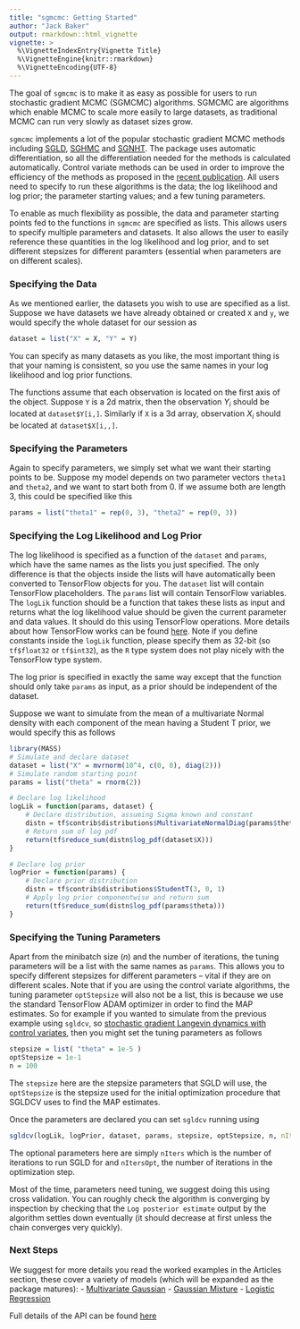 ```yaml
---
title: "sgmcmc: Getting Started"
author: "Jack Baker"
output: rmarkdown::html_vignette
vignette: >
  %\VignetteIndexEntry{Vignette Title}
  %\VignetteEngine{knitr::rmarkdown}
  %\VignetteEncoding{UTF-8}
---
```


The goal of `sgmcmc` is to make it as easy as possible for users to run stochastic gradient MCMC (SGMCMC) algorithms. SGMCMC are algorithms which enable MCMC to scale more easily to large datasets, as traditional MCMC can run very slowly as dataset sizes grow.

`sgmcmc` implements a lot of the popular stochastic gradient MCMC methods including [SGLD](http://people.ee.duke.edu/~lcarin/398_icmlpaper.pdf), [SGHMC](https://arxiv.org/pdf/1402.4102v2.pdf) and [SGNHT](http://papers.nips.cc/paper/5592-bayesian-sampling-using-stochastic-gradient-thermostats.pdf). The package uses automatic differentiation, so all the differentiation needed for the methods is calculated automatically. Control variate methods can be used in order to improve the efficiency of the methods as proposed in the [recent publication](https://github.com/jbaker92/stochasticGradientMCMC). All users need to specify to run these algorithms is the data; the log likelihood and log prior; the parameter starting values; and a few tuning parameters. 

To enable as much flexibility as possible, the data and parameter starting points fed to the functions in `sgmcmc` are specified as lists. This allows users to specify multiple parameters and datasets. It also allows the user to easily reference these quantities in the log likelihood and log prior, and to set different stepsizes for different paramters (essential when parameters are on different scales).

### Specifying the Data

As we mentioned earlier, the datasets you wish to use are specified as a list. Suppose we have datasets we have already obtained or created `X` and `y`, we would specify the whole dataset for our session as
```r
dataset = list("X" = X, "Y" = Y)
```
You can specify as many datasets as you like, the most important thing is that your naming is consistent, so you use the same names in your log likelihood and log prior functions.

The functions assume that each observation is located on the first axis of the object. Suppose `Y` is a 2d matrix, then the observation $Y_i$ should be located at `dataset$Y[i,]`. Similarly if `X` is a 3d array, observation $X_i$ should be located at `dataset$X[i,,]`.

### Specifying the Parameters

Again to specify parameters, we simply set what we want their starting points to be. Suppose my model depends on two parameter vectors `theta1` and `theta2`, and we want to start both from 0. If we assume both are length 3, this could be specified like this
```r
params = list("theta1" = rep(0, 3), "theta2" = rep(0, 3))
```

### Specifying the Log Likelihood and Log Prior

The log likelihood is specified as a function of the `dataset` and `params`, which have the same names as the lists you just specified. The only difference is that the objects inside the lists will have automatically been converted to TensorFlow objects for you. The `dataset` list will contain TensorFlow placeholders. The `params` list will contain TensorFlow variables. The `logLik` function should be a function that takes these lists as input and returns what the log likelihood value should be given the current parameter and data values. It should do this using TensorFlow operations. More details about how TensorFlow works can be found [here](https://tensorflow.rstudio.com/). Note if you define constants inside the `logLik` function, please specify them as 32-bit (so `tf$float32` or `tf$int32`), as the `R` type system does not play nicely with the TensorFlow type system.

The log prior is specified in exactly the same way except that the function should only take `params` as input, as a prior should be independent of the dataset.

Suppose we want to simulate from the mean of a multivariate Normal density with each component of the mean having a Student T prior, we would specify this as follows
```r
library(MASS)
# Simulate and declare dataset
dataset = list("X" = mvrnorm(10^4, c(0, 0), diag(2)))
# Simulate random starting point
params = list("theta" = rnorm(2))

# Declare log likelihood
logLik = function(params, dataset) {
    # Declare distribution, assuming Sigma known and constant
    distn = tf$contrib$distributions$MultivariateNormalDiag(params$theta, tf$constant(c(1, 1), dtype = tf$float32))
    # Return sum of log pdf
    return(tf$reduce_sum(distn$log_pdf(dataset$X)))
}

# Declare log prior
logPrior = function(params) {
    # Declare prior distribution
    distn = tf$contrib$distributions$StudentT(3, 0, 1)
    # Apply log prior componentwise and return sum
    return(tf$reduce_sum(distn$log_pdf(params$theta)))
}
```

### Specifying the Tuning Parameters

Apart from the minibatch size ($n$) and the number of iterations, the tuning parameters will be a list with the same names as `params`. This allows you to specify different stepsizes for different parameters -- vital if they are on different scales. Note that if you are using the control variate algorithms, the tuning parameter `optStepsize` will also not be a list, this is because we use the standard TensorFlow ADAM optimizer in order to find the MAP estimates. So for example if you wanted to simulate from the previous example using `sgldcv`, so [stochastic gradient Langevin dynamics with control variates](https://arxiv.org/pdf/1706.05439.pdf), then you might set the tuning parameters as follows
```r
stepsize = list( "theta" = 1e-5 )
optStepsize = 1e-1
n = 100
```
The `stepsize` here are the stepsize parameters that SGLD will use, the `optStepsize` is the stepsize used for the initial optimization procedure that SGLDCV uses to find the MAP estimates.

Once the parameters are declared you can set `sgldcv` running using
```r
sgldcv(logLik, logPrior, dataset, params, stepsize, optStepsize, n, nIters = 10^4, nItersOpt = 10^4)
```
The optional parameters here are simply `nIters` which is the number of iterations to run SGLD for and `nItersOpt`, the number of iterations in the optimization step.

Most of the time, parameters need tuning, we suggest doing this using cross validation. You can roughly check the algorithm is converging by inspection by checking that the `Log posterior estimate` output by the algorithm settles down eventually (it should decrease at first unless the chain converges very quickly).

### Next Steps
We suggest for more details you read the worked examples in the Articles section, these cover a variety of models (which will be expanded as the package matures):
 - [Multivariate Gaussian](https://stor-i.github.io/sgmcmc///articles/mvGauss.html)
 - [Gaussian Mixture](https://stor-i.github.io/sgmcmc///articles/gaussMixture.html)
 - [Logistic Regression](https://stor-i.github.io/sgmcmc///articles/logisticRegression.html)

Full details of the API can be found [here](https://stor-i.github.io/sgmcmc///reference/index.html)
